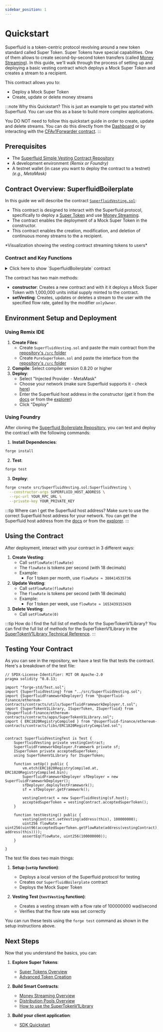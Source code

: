 ```yaml
---
sidebar_position: 1
---
```




# Quickstart

<MotomoComponent/>

Superfluid is a token-centric protocol revolving around a new token standard called Super Token. Super Tokens have special capabilities.
One of them allows to create second-by-second token transfers (called [Money Streaming](/docs/protocol/money-streaming/overview.mdx)).
In this guide, we'll walk through the process of setting up and deploying a basic vesting contract which deploys a Mock Super Token and creates a stream to a recipient.

This contract allows you to:
- Deploy a Mock Super Token
- Create, update or delete money streams

:::note Why this Quickstart?
This is just an example to get you started with Superfluid. You can use this as a base to build more complex applications.

You DO NOT need to follow this quickstart guide in order to create, update and delete streams. You can do this directly from the [Dashboard](https://app.superfluid.finance/) or by interacting with the [CFAv1Forwarder contract](https://docs.superfluid.finance/docs/technical-reference/CFAv1Forwarder).
:::

## Prerequisites

- The [Superfluid Simple Vesting Contract Repository](https://github.com/superfluid-finance/superfluid-boilerplate)
- A development environment *(Remix or Foundry)*
- A testnet wallet (in case you want to deploy the contract to a testnet) *(e.g., MetaMask)*


## Contract Overview: SuperfluidBoilerplate

In this guide we will describe the contract [`SuperfluidVesting.sol`](https://github.com/superfluid-finance/superfluid-quickstart/blob/master/src/SuperfluidVesting.sol):
- This contract is designed to interact with the Superfluid protocol, specifically to deploy a [Super Token](/docs/protocol/super-tokens/overview) and use [Money Streaming](/docs/protocol/money-streaming/overview.mdx).
- The contract enables the deployment of a Mock Super Token in the constructor.
- This contract enables the creation, modification, and deletion of continuous money streams to the a recipient.

<div style={{ display: 'flex', justifyContent: 'center' }}>
<FlowSenderVis/>
</div>
<div style={{ display: 'flex', justifyContent: 'center' }}>
    <p>*Visualization showing the vesting contract streaming tokens to users*</p>
</div>


### Contract and Key Functions

<div>
<details>
<summary>Click here to show `SuperfluidBoilerplate` contract</summary>
<p>

```solidity
// SPDX-License-Identifier: UNLICENSED
pragma solidity ^0.8.13;

import {SuperTokenV1Library, ISuperToken, ISuperfluid} from "@superfluid-finance/ethereum-contracts/contracts/apps/SuperTokenV1Library.sol";
import {ISuperTokenFactory} from "@superfluid-finance/ethereum-contracts/contracts/interfaces/superfluid/ISuperTokenFactory.sol";
import {PureSuperTokenProxy, IPureSuperToken} from "./PureSuperToken.sol";

/// @title SuperfluidVesting
/// @notice A contract for managing token vesting using Superfluid streams
/// @dev Uses SuperTokenV1Library for handling Superfluid token operations
contract SuperfluidVesting {
    using SuperTokenV1Library for ISuperToken;

    /// @notice The Super Token that will be used for vesting
    ISuperToken public acceptedSuperToken;
    /// @notice The Superfluid protocol host contract
    ISuperfluid public host;
    /// @notice The address of the contract owner
    address public owner;

    /// @notice Restricts function access to contract owner
    modifier onlyOwner() {
        require(msg.sender == owner, "Only owner can call this function");
        _;
    }

    /// @notice Initializes the vesting contract
    /// @param _host The address of the Superfluid host contract
    /// @dev Assigns the host and owner addresses
    /// Creates a new PureSuperToken and initializes it with mock data
    /// Mints the total supply of the token to the contract
    constructor(ISuperfluid _host) {
        host = _host;
        owner = msg.sender;
        acceptedSuperToken = IPureSuperToken(address(new PureSuperTokenProxy()));
        PureSuperTokenProxy(payable(address(acceptedSuperToken))).initialize(
            ISuperTokenFactory(host.getSuperTokenFactory()),
            "Mock Super Token",
            "mST",
            address(this),
            1000000000000000000000000
        );
    }

    /// @notice Creates or updates a vesting stream for a recipient
    /// @param recipient The address that will receive the stream
    /// @param flowRate The rate at which tokens will be streamed (tokens per second)
    /// @dev Flow rate must be positive and contract must have sufficient balance
    function setVesting(address recipient, int96 flowRate) public onlyOwner {
        require(flowRate > 0, "Flow rate must be greater than 0");
        require(acceptedSuperToken.balanceOf(address(this)) > 0, "Insufficient balance");
        acceptedSuperToken.flow(recipient, flowRate);
    }
}
```

</p>
</details>
</div>

The contract has two main methods:

- **constructor**: Creates a new contract and with it it deploys a Mock Super Token with 1,000,000 units initial supply minted to the contract.
- **setVesting**: Creates, updates or deletes a stream to the user with the specified flow rate, gated by the modifier `onlyOwner`.

## Environment Setup and Deployment

<Tabs>
  <TabItem value="remix" label="Remix IDE" default>

### Using Remix IDE

1. **Create Files**: 
   - Create `SuperfluidVesting.sol` and paste the main contract from the [repository's `/src` folder](https://github.com/superfluid-finance/superfluid-quickstart/tree/master/src)
   - Create `PureSuperToken.sol` and paste the interface from the [repository's `/src` folder](https://github.com/superfluid-finance/superfluid-quickstart/tree/master/src)
2. **Compile**: Select compiler version 0.8.20 or higher
3. **Deploy**: 
   - Select "Injected Provider - MetaMask"
   - Choose your network (make sure Superfluid supports it - check [here](https://explorer.superfluid.finance/base-mainnet/protocol))
   - Enter the Superfluid host address in the constructor (get it from the [docs](/docs/protocol/contract-addresses) or from the [explorer](https://explorer.superfluid.finance/base-mainnet/protocol))
   - Click "Deploy"

  </TabItem>
  <TabItem value="foundry" label="Foundry">

### Using Foundry

After cloning the [Superfluid Boilerplate Repository](https://github.com/superfluid-finance/superfluid-quickstart), you can test and deploy the contract with the following commands:

1. **Install Dependencies**:
```bash
forge install
```

2. **Test**:
```bash
forge test
```

3. **Deploy**:
```bash
forge create src/SuperfluidVesting.sol:SuperfluidVesting \
  --constructor-args SUPERFLUID_HOST_ADDRESS \
  --rpc-url YOUR_RPC_URL \
  --private-key YOUR_PRIVATE_KEY
```

  </TabItem>
</Tabs>

:::tip Where can I get the Superfluid host address?
Make sure to use the correct Superfluid host address for your network.
You can get the Superfluid host address from the [docs](/docs/protocol/contract-addresses) or from the [explorer](https://explorer.superfluid.finance/base-mainnet/protocol).
:::

## Using the Contract

After deployment, interact with your contract in 3 different ways:

1. **Create Vesting**:
   - Call `setFlowRate(flowRate)`
   - The `flowRate` is tokens per second (with 18 decimals)
   - Example:
     - For 1 token per month, use `flowRate ≈ 380414535736`
2. **Update Vesting**:
   - Call `setFlowRate(flowRate)`
   - The `flowRate` is tokens per second (with 18 decimals)
   - Example:
     - For 1 token per week, use `flowRate ≈ 1653439153439`
3. **Delete Vesting**:
   - Call `setFlowRate(0)`

:::tip How do I find the full list of methods for the SuperTokenV1Library?
You can find the full list of methods for the SuperTokenV1Library in the [SuperTokenV1Library Technical Reference](/docs/technical-reference/SuperTokenV1Library).
:::

## Testing Your Contract

As you can see in the repository, we have a test file that tests the contract. Here's a breakdown of the test file:

```solidity
// SPDX-License-Identifier: MIT OR Apache-2.0
pragma solidity ^0.8.13;

import "forge-std/Test.sol";
import {SuperfluidVesting} from "../src/SuperfluidVesting.sol";
import {SuperfluidFrameworkDeployer} from "@superfluid-finance/ethereum-contracts/contracts/utils/SuperfluidFrameworkDeployer.t.sol";
import {SuperTokenV1Library, ISuperToken, ISuperfluid} from "@superfluid-finance/ethereum-contracts/contracts/apps/SuperTokenV1Library.sol";
import { ERC1820RegistryCompiled } from "@superfluid-finance/ethereum-contracts/contracts/libs/ERC1820RegistryCompiled.sol";


contract SuperfluidVestingTest is Test {
    SuperfluidVesting private vestingContract;
    SuperfluidFrameworkDeployer.Framework private sf;
    ISuperToken private acceptedSuperToken;
    using SuperTokenV1Library for ISuperToken;

    function setUp() public {
        vm.etch(ERC1820RegistryCompiled.at, ERC1820RegistryCompiled.bin);
        SuperfluidFrameworkDeployer sfDeployer = new SuperfluidFrameworkDeployer();
        sfDeployer.deployTestFramework();
        sf = sfDeployer.getFramework();
    
        vestingContract = new SuperfluidVesting(sf.host);
        acceptedSuperToken = vestingContract.acceptedSuperToken();
    }

    function testVesting() public {
        vestingContract.setVesting(address(this), 100000000);
        uint256 flowRate = uint256(uint96(acceptedSuperToken.getFlowRate(address(vestingContract), address(this))));
        assertEq(flowRate, uint256(100000000));
    }

}
```

The test file does two main things:

1. **Setup (`setUp` function)**:
   - Deploys a local version of the Superfluid protocol for testing
   - Creates our `SuperfluidBoilerplate` contract
   - Deploys the Mock Super Token

2. **Vesting Test (`testVesting` function)**:
   - Creates a vesting stream with a flow rate of 100000000 wad/second
   - Verifies that the flow rate was set correctly

You can run these tests using the `forge test` command as shown in the setup instructions above.

## Next Steps

Now that you understand the basics, you can:

1. **Explore Super Tokens**:
   - [Super Tokens Overview](/docs/protocol/super-tokens/overview)
   - [Advanced Token Creation](docs/protocol/super-tokens/guides/deploy-super-token/deploy-custom-super-token)

2. **Build Smart Contracts**:
   - [Money Streaming Overview](/docs/protocol/money-streaming/overview)
   - [Distribution Pools Overview](docs/protocol/distributions/overview)
   - [How to use the SuperTokenV1Library](/docs/protocol/super-tokens/guides/using-library)

3. **Build your client application**:
   - [SDK Quickstart](/docs/sdk/quickstart)
